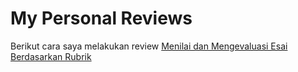 # My Personal Reviews
Berikut cara saya melakukan review [Menilai dan Mengevaluasi Esai Berdasarkan Rubrik](<./Doc.5.Mengevaluasi-Esai-Berdasarkan-Rubrik.pdf>)